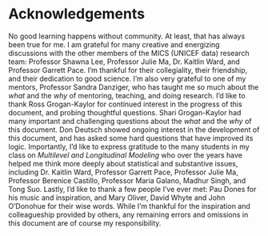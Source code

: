 # Acknowledgements {.unnumbered}  

No good learning happens without community. At least, that has always been true for me. I am grateful for many creative and energizing discussions with the other members of the MICS (UNICEF data) research team: Professor Shawna Lee, Professor Julie Ma, Dr. Kaitlin Ward, and Professor Garrett Pace. I'm thankful for their collegiality, their friendship, and their dedication to good science. I'm also very grateful to one of my mentors, Professor Sandra Danziger, who has taught me so much about the *what* and the *why* of mentoring, teaching, and doing research. I'd like to thank Ross Grogan-Kaylor for continued interest in the progress of this document, and probing thoughtful questions. Shari Grogan-Kaylor had many important and challenging questions about the *what* and the *why* of this document. Don Deutsch showed ongoing interest in the development of this document, and has asked some hard questions that have improved its logic. Importantly, I'd like to express gratitude to the many students in my class on *Multilevel and Longitudinal Modeling* who over the years have helped me think more deeply about statistical and substantive issues, including Dr. Kaitlin Ward, Professor Garrett Pace, Professor Julie Ma, Professor Berenice Castillo, Professor Maria Galano, Madhur Singh, and Tong Suo. Lastly, I'd like to thank a few people I've ever met: Pau Dones for his music and inspiration, and Mary Oliver, David Whyte and John O'Donohue for their wise words. While I'm thankful for the inspiration and colleagueship provided by others, any remaining errors and omissions in this document are of course my responsibility.
